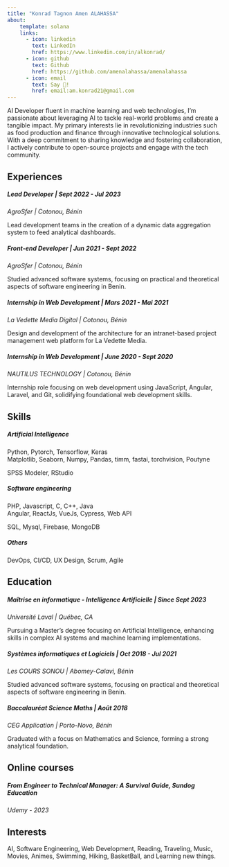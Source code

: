```yaml
---
title: "Konrad Tagnon Amen ALAHASSA"
about:
    template: solana
    links:
      - icon: linkedin
        text: LinkedIn
        href: https://www.linkedin.com/in/alkonrad/
      - icon: github
        text: Github
        href: https://github.com/amenalahassa/amenalahassa
      - icon: email
        text: Say 👋!
        href: email:am.konrad21@gmail.com
---
```


AI Developer fluent in machine learning and web technologies, I'm passionate about leveraging AI to tackle real-world problems and create a tangible impact. My primary interests lie in revolutionizing industries such as food production and finance through innovative technological solutions. With a deep commitment to sharing knowledge and fostering collaboration, I actively contribute to open-source projects and engage with the tech community.

## Experiences

##### Lead Developer | Sept 2022 - Jul 2023
| *AgroSfer | Cotonou, Bénin*
Lead development teams in the creation of a dynamic data aggregation system to feed analytical dashboards.

##### Front-end Developer | Jun 2021 - Sept 2022
| *AgroSfer | Cotonou, Bénin*
Studied advanced software systems, focusing on practical and theoretical aspects of software engineering in Benin.

##### Internship in Web Development	 | Mars 2021 - Mai 2021
| *La Vedette Media Digital |  Cotonou, Bénin*
Design and development of the architecture for an intranet-based project management web platform for La Vedette Media.

##### Internship in Web Development	 | June 2020 - Sept 2020
| *NAUTILUS TECHNOLOGY  |  Cotonou, Bénin*
Internship role focusing on web development using JavaScript, Angular, Laravel, and Git, solidifying foundational web development skills.

## Skills

##### *Artificial Intelligence*
| Python, Pytorch, Tensorflow, Keras
| Matplotlib, Seaborn, Numpy, Pandas, timm, fastai, torchvision, Poutyne
SPSS Modeler, RStudio

##### *Software engineering*
| PHP, Javascript, C, C++, Java
| Angular, ReactJs, VueJs, Cypress, Web API
SQL, Mysql, Firebase, MongoDB

##### *Others*
DevOps, CI/CD, UX Design, Scrum, Agile


## Education

##### Maîtrise en informatique - Intelligence Artificielle | Since Sept 2023
| *Université Laval  | Québec, CA*
Pursuing a Master's degree focusing on Artificial Intelligence, enhancing skills in complex AI systems and machine learning implementations.


##### Systèmes informatiques et Logiciels | Oct 2018 - Jul 2021
| *Les COURS SONOU | Abomey-Calavi, Bénin*
Studied advanced software systems, focusing on practical and theoretical aspects of software engineering in Benin.


##### Baccalauréat Science Maths | Août 2018
| *CEG Application  | Porto-Novo, Bénin*
Graduated with a focus on Mathematics and Science, forming a strong analytical foundation.


## Online courses

##### From Engineer to Technical Manager: A Survival Guide, Sundog Education
| *Udemy - 2023*

## Interests
AI, Software Engineering, Web Development, Reading, Traveling, Music, Movies, Animes, Swimming, Hiking, BasketBall, and Learning new things.
